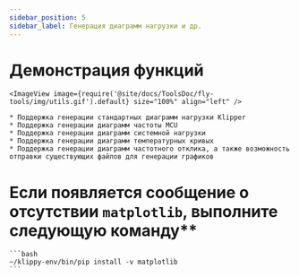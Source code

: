 ```yaml
---
sidebar_position: 5
sidebar_label: Генерация диаграмм нагрузки и др.
---
```





# Демонстрация функций

    <ImageView image={require('@site/docs/ToolsDoc/fly-tools/img/utils.gif').default} size="100%" align="left" />

    * Поддержка генерации стандартных диаграмм нагрузки Klipper
    * Поддержка генерации диаграмм частоты MCU
    * Поддержка генерации диаграмм системной нагрузки
    * Поддержка генерации диаграмм температурных кривых
    * Поддержка генерации диаграмм частотного отклика, а также возможность отправки существующих файлов для генерации графиков


# Если появляется сообщение о отсутствии `matplotlib`, выполните следующую команду**

    ```bash
    ~/klippy-env/bin/pip install -v matplotlib
    ```

